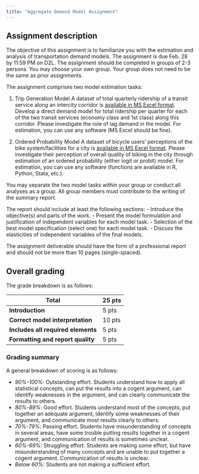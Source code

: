 ```yaml
---
title: "Aggregate Demand Model Assignment"
---
```


## Assignment description
The objective of this assignment is to familiarize you with the estimation and analysis of transportation demand models. The assignment is due Feb. 28 by 11:59 PM on D2L. The assignment should be completed in groups of 2-3 persons. You may choose your own group. Your group does not need to be the same as prior assignments.

The assignment comprises two model estimation tasks:

1. Trip Generation Model
A dataset of total quarterly ridership of a transit service along an intercity corridor is [available in MS Excel format](https://github.com/Hawkins-TECH-Lab/ENCI707/blob/b114be6a8092f4184f264b88f8cf946727db9e67/assignment-data/TransitRidershipData.xlsx). Develop a direct demand model for total ridership per quarter for each of the two transit services (economy class and 1st class) along this corridor. Please investigate the role of lag demand in the model.
For estimation, you can use any software (MS Excel should be fine).

2. Ordered Probability Model
A dataset of bicycle users’ perceptions of the bike system/facilities for a city is [available in MS Excel format](https://github.com/Hawkins-TECH-Lab/ENCI707/blob/b114be6a8092f4184f264b88f8cf946727db9e67/assignment-data/CyclingPerceptionData.xlsx). Please investigate their perception of overall quality of biking in the city through estimation of an ordered probability (either logit or probit) model.
For estimation, you can use any software (functions are available in R, Python, Stata, etc.).

You may separate the two model tasks within your group or conduct all analyses as a group. All group members must contribute to the writing of the summary report.

The report should include at least the following sections:
- Introduce the objective(s) and parts of the work.
- Present the model formulation and justification of independent variables for each model task.
- Selection of the best model specification (select one) for each model task.
- Discuss the elasticities of independent variables of the final models.

The assignment deliverable should have the form of a professional report and should not be more than 10 pages (single-spaced).

## Overall grading

The grade breakdown is as follows:

| Total                              | 25 pts  |
|------------------------------------|---------|
| **Introduction**                   | 5 pts   |
| **Correct model interpretation**   | 10 pts  |
| **Includes all required elements** | 5 pts   |
| **Formatting and report quality**  | 5 pts  |

### Grading summary

A general breakdown of scoring is as follows:

-   *90%-100%*: Outstanding effort. Students understand how to apply all statistical concepts, can put the results into a cogent argument, can identify weaknesses in the argument, and can clearly communicate the results to others.
-   *80%-89%*: Good effort. Students understand most of the concepts, put together an adequate argument, identify some weaknesses of their argument, and communicate most results clearly to others.
-   *70%-79%*: Passing effort. Students have misunderstanding of concepts in several areas, have some trouble putting results together in a cogent argument, and communication of results is sometimes unclear.
-   *60%-69%*: Struggling effort. Students are making some effort, but have misunderstanding of many concepts and are unable to put together a cogent argument. Communication of results is unclear.
-   *Below 60%*: Students are not making a sufficient effort.
